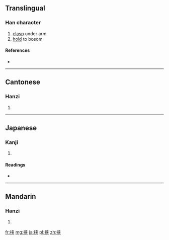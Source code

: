 {{also|挾}}
==Translingual==

===Han character===
{{Han char|rn=64|rad=手|as=06|sn=9|four=|canj=手大廿 (QKT)}}

# [[clasp]] under arm
# [[hold]] to bosom

====References====
* {{Han ref|kx=0431.171|hdz=31868.090|uh=631F|ud=25375}}

----

==Cantonese==

===Hanzi===
{{yue-hanzi|jyut=|y=haap6, hip6|tra=挾}}

# {{defn|lang=yue|sort=手06}}

----

==Japanese==

===Kanji===
{{ja-kanji|grade=c|rs=手06}}

# {{defn|lang=ja|sort=手06}}

====Readings====
* {{ja-readings|on=[[きょう]] (kyō), [[しょう]] (shō)|kun=[[はさむ]] (hasamu)}}

----

==Mandarin==

===Hanzi===
{{cmn-hanzi|tra=挾|pin=[[xié]] ([[xie2]])|wg=hsieh<sup>2</sup>}}

# {{defn|lang=cmn|sort=手06}}

[[fr:挟]]
[[mg:挟]]
[[ja:挟]]
[[pl:挟]]
[[zh:挟]]